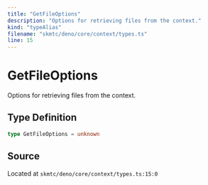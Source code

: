 ```yaml
---
title: "GetFileOptions"
description: "Options for retrieving files from the context."
kind: "typeAlias"
filename: "skmtc/deno/core/context/types.ts"
line: 15
---
```


# GetFileOptions

Options for retrieving files from the context.

## Type Definition

```typescript
type GetFileOptions = unknown
```

## Source

Located at `skmtc/deno/core/context/types.ts:15:0`
